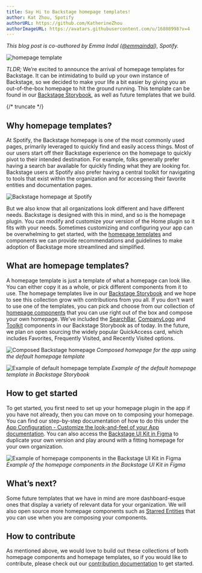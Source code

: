 ```yaml
---
title: Say Hi to Backstage homepage templates!
author: Kat Zhou, Spotify
authorURL: https://github.com/KatherineZhou
authorImageURL: https://avatars.githubusercontent.com/u/16808998?v=4
---
```


_This blog post is co-authored by Emma Indal ([@emmaindal](https://github.com/emmaindal)), Spotify._

![homepage template](assets/22-01-25/homepage-template-blog-post-header.png)

_TLDR;_ We’re excited to announce the arrival of homepage templates for Backstage. It can be intimidating to build up your own instance of Backstage, so we decided to make your life a bit easier by giving you an out-of-the-box homepage to hit the ground running. This template can be found in our [Backstage Storybook](https://backstage.io/storybook/?path=/story/plugins-home-templates--default-template), as well as future templates that we build.

{/* truncate */}

## Why homepage templates?

At Spotify, the Backstage homepage is one of the most commonly used pages, primarily leveraged to quickly find and easily access things. Most of our users start off their Backstage experience on the homepage to quickly pivot to their intended destination. For example, folks generally prefer having a search bar available for quickly finding what they are looking for. Backstage users at Spotify also prefer having a central toolkit for navigating to tools that exist within the organization and for accessing their favorite entities and documentation pages.

![Backstage homepage at Spotify](assets/22-01-25/spotify-backstage-homepage.png)

But we also know that all organizations look different and have different needs. Backstage is designed with this in mind, and so is the homepage plugin. You can modify and customize your version of the Home plugin so it fits with your needs. Sometimes customizing and configuring your app can be overwhelming to get started, with the [homepage templates](https://backstage.io/storybook/?path=/story/plugins-home-templates--default-template) and components we can provide recommendations and guidelines to make adoption of Backstage more streamlined and simplified.

## What are homepage templates?

A homepage template is just a template of what a homepage can look like. You can either copy it as a whole, or pick different components from it to use. The homepage templates live in our [Backstage Storybook](https://backstage.io/storybook/?path=/story/plugins-home-templates--default-template) and we hope to see this collection grow with contributions from you all. If you don’t want to use one of the templates, you can pick and choose from our collection of [homepage components](https://backstage.io/storybook/?path=/story/plugins-home-components) that you can use right out of the box and compose your own homepage. We’ve included the [SearchBar](https://backstage.io/storybook/?path=/story/plugins-home-components-searchbar--custom-styles), [CompanyLogo](https://backstage.io/storybook/?path=/story/plugins-home-components-companylogo--custom-logo) and [Toolkit](https://backstage.io/storybook/?path=/story/plugins-home-components-toolkit--default) components in our Backstage Storybook as of today. In the future, we plan on open sourcing the widely popular QuickAccess card, which includes Favorites, Frequently Visited, and Recently Visited options.

![Composed Backstage homepage](assets/22-01-25/composed-backstage-homepage.png)
_Composed homepage for the app using the default homepage template_

![Example of default homepage template](assets/22-01-25/default-homepage-template.png)
_Example of the default homepage template in Backstage Storybook_

## How to get started

To get started, you first need to set up your homepage plugin in the app if you have not already, then you can move on to composing your homepage. You can find our step-by-step documentation of how to do this under the [App Configuration - Customize the look-and-feel of your App documentation](https://backstage.io/docs/getting-started/homepage). You can also access the [Backstage UI Kit in Figma](https://www.figma.com/file/nUaAw56hTgC0RIOYkuLSrB/Backstage-Design-System?node-id=2185%3A2978) to duplicate your own version and play around with a fitting homepage for your own organization.

![Example of homepage components in the Backstage UI Kit in Figma](assets/22-01-25/homepage-components-figma.png)
_Example of the homepage components in the Backstage UI Kit in Figma_

## What’s next?

Some future templates that we have in mind are more dashboard-esque ones that display a variety of relevant data for your organization. We will also open source more homepage components such as [Starred Entities](https://github.com/backstage/backstage/issues/6906) that you can use when you are composing your components.

## How to contribute

As mentioned above, we would love to build out these collections of both homepage components and homepage templates, so if you would like to contribute, please check out our [contribution documentation](https://github.com/backstage/backstage/blob/master/plugins/home/README.md#contributing) to get started.

